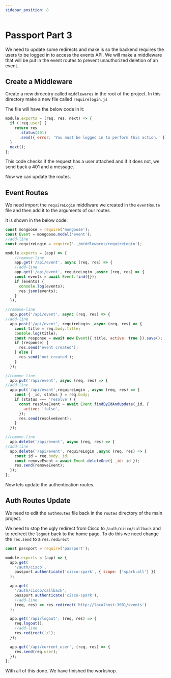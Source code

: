 ```yaml
---
sidebar_position: 8
---
```


# Passport Part 3

We need to update some redirects and make is so the backend requires the users to be logged in to access the events API. We will make a middleware that will be put in the event routes to prevent unauthorized deletion of an event.

## Create a Middleware

Create a new direcotry called `middlewares` in the root of the project. In this directory make a new file called `requirelogin.js`

The file will have the below code in it:

```javascript title=middlewares/requireLogin.js showLineNumbers
module.exports = (req, res, next) => {
  if (!req.user) {
    return res
      .status(401)
      .send({ error: 'You must be logged in to perform this action.' });
  }
  next();
};
```

This code checks if the request has a user attached and if it does not, we send back a 401 and a message.

Now we can update the routes.

## Event Routes

We need import the `requireLogin` middlware we created in the `eventRoute` file and then add it to the arguments of our routes.

It is shown in the below code:

```javascript title=routes/eventRoutes.js showLineNumbers
const mongoose = require('mongoose');
const Event = mongoose.model('event');
//add-line
const requireLogin = require('../middlewares/requireLogin');

module.exports = (app) => {
    //remove-line
    app.get('/api/event', async (req, res) => {
    //add-line
    app.get('/api/event', requireLogin ,async (req, res) => {
    const events = await Event.find({});
    if (events) {
      console.log(events);
      res.json(events);
    }
  });

//remove-line
  app.post('/api/event', async (req, res) => {
//add-line
  app.post('/api/event', requireLogin ,async (req, res) => {
    const title = req.body.title;
    console.log(title);
    const response = await new Event({ title, active: true }).save();
    if (response) {
      res.send('event created');
    } else {
      res.send('not created');
    }
  });

//remove-line
  app.put('/api/event', async (req, res) => {
//add-line
  app.put('/api/event',requireLogin , async (req, res) => {
    const { _id, status } = req.body;
    if (status === 'resolve') {
      const resolveEvent = await Event.findByIdAndUpdate(_id, {
        active: 'false',
      });
      res.send(resolveEvent);
    }
  });

//remove-line
  app.delete('/api/event', async (req, res) => {
//add-line
  app.delete('/api/event', requireLogin ,async (req, res) => {
    const id = req.body._id;
    const removeEvent = await Event.deleteOne({ _id: id });
    res.send(removeEvent);
  });
};
```

Now lets update the authentication routes.

## Auth Routes Update

We need to edit the `authRoutes` file back in the `routes` directory of the main project.

We need to stop the ugly redirect from Cisco to `/auth/cisco/callback` and to redirect the `logout` back to the home page. To do this we need change the `res.send` to a `res.redirect`

```javascript title=routes/authRoutes.js showLineNumbers
const passport = require('passport');

module.exports = (app) => {
  app.get(
    '/auth/cisco',
    passport.authenticate('cisco-spark', { scope: ['spark:all'] })
  );

  app.get(
    '/auth/cisco/callback',
    passport.authenticate('cisco-spark'),
    //add-line
    (req, res) => res.redirect('http://localhost:3001/events')
  );

  app.get('/api/logout', (req, res) => {
    req.logout();
    //add-line
    res.redirect('/');
  });

  app.get('/api/current_user', (req, res) => {
    res.send(req.user);
  });
};
```

With all of this done. We have finished the workshop.
